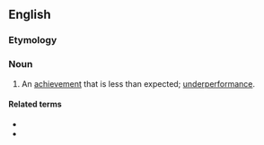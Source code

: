 ==English==

===Etymology===
{{prefix|en|under|achievement}}

===Noun===
{{en-noun}}

# An [[achievement]] that is less than expected; [[underperformance]].

====Related terms====
* {{l|en|underachieve}}
* {{l|en|underachiever}}